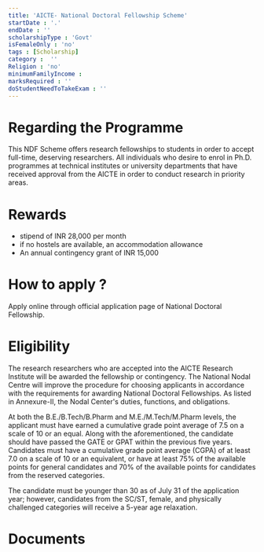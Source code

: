 ```yaml
---
title: 'AICTE- National Doctoral Fellowship Scheme'
startDate : '.'
endDate : ''
scholarshipType : 'Govt'
isFemaleOnly : 'no'
tags : [Scholarship]
category :  ''
Religion : 'no'
minimumFamilyIncome :
marksRequired : ''
doStudentNeedToTakeExam : ''
---
```




# Regarding the Programme
This NDF Scheme offers research fellowships to students in order to accept full-time, deserving researchers. 
All individuals who desire to enrol in Ph.D. programmes at technical institutes or university departments that have received approval from the AICTE in order to conduct research in priority areas.


# Rewards
 - stipend of INR 28,000 per month
 - if no hostels are available, an accommodation allowance
 - An annual contingency grant of INR 15,000


# How to apply ?

Apply online through official application page of National Doctoral Fellowship.

# Eligibility

The research researchers who are accepted into the AICTE Research Institute will be awarded the fellowship or contingency.
The National Nodal Centre will improve the procedure for choosing applicants in accordance with the requirements for awarding National Doctoral Fellowships.
As listed in Annexure-II, the Nodal Center's duties, functions, and obligations.  

At both the B.E./B.Tech/B.Pharm and M.E./M.Tech/M.Pharm levels, the applicant must have earned a cumulative grade point average of 7.5 on a scale of 10 or an equal.
Along with the aforementioned, the candidate should have passed the GATE or GPAT within the previous five years. 
Candidates must have a cumulative grade point average (CGPA) of at least 7.0 on a scale of 10 or an equivalent,
or have at least 75% of the available points for general candidates and 70% of the available points for candidates from the reserved categories.  

The candidate must be younger than 30 as of July 31 of the application year; however, candidates from the SC/ST, female, and physically challenged categories will receive a 5-year age relaxation.


# Documents


